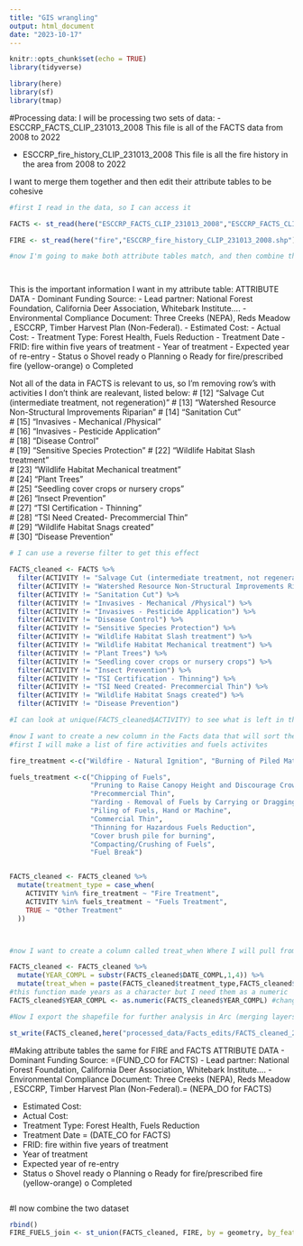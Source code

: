 ```yaml
---
title: "GIS wrangling"
output: html_document
date: "2023-10-17"
---
```


```r
knitr::opts_chunk$set(echo = TRUE)
library(tidyverse)

library(here)
library(sf)
library(tmap)

```


#Processing data: 
I will be processing two sets of data: 
- ESCCRP_FACTS_CLIP_231013_2008
This file is all of the FACTS data from 2008 to 2022

- ESCCRP_fire_history_CLIP_231013_2008
This file is all the fire history in the area from 2008 to 2022

I want to merge them together and then edit their attribute tables to be cohesive 
```r
#first I read in the data, so I can access it 

FACTS <- st_read(here("ESCCRP_FACTS_CLIP_231013_2008","ESCCRP_FACTS_CLIP_231013_2008.shp"))

FIRE <- st_read(here("fire","ESCCRP_fire_history_CLIP_231013_2008.shp"))

#now I'm going to make both attribute tables match, and then combine the two shapefiles. First I'm going to work on the FACTS data




```
This is the important information I want in my attribute table:
ATTRIBUTE DATA
-	Dominant Funding Source: 
-	Lead partner: National Forest Foundation, California Deer Association, Whitebark Institute…. 
-	Environmental Compliance Document: Three Creeks (NEPA), Reds Meadow , ESCCRP, Timber Harvest Plan (Non-Federal). 
-	Estimated Cost: 
-	Actual Cost: 
-	Treatment Type: Forest Health, Fuels Reduction
-	Treatment Date 
-	FRID: fire within five years of treatment 
-	Year of treatment 
-	Expected year of re-entry 
-	Status
o	Shovel ready 
o	Planning
o	Ready for fire/prescribed fire (yellow-orange) 
o	Completed 


Not all of the data in FACTS is relevant to us, so I'm removing row's with activities I don't think are realevant, listed below: 
# [12] "Salvage Cut (intermediate treatment, not regeneration)" 
# [13] "Watershed Resource Non-Structural Improvements Riparian"
# [14] "Sanitation Cut"                                         
# [15] "Invasives - Mechanical /Physical"                       
# [16] "Invasives - Pesticide Application"  
# [18] "Disease Control"                                        
# [19] "Sensitive Species Protection"
# [22] "Wildlife Habitat Slash treatment"                       
# [23] "Wildlife Habitat Mechanical treatment"                  
# [24] "Plant Trees"                                            
# [25] "Seedling cover crops or nursery crops"                  
# [26] "Insect Prevention"                                      
# [27] "TSI Certification - Thinning"                           
# [28] "TSI Need Created- Precommercial Thin"                   
# [29] "Wildlife Habitat Snags created"                         
# [30] "Disease Prevention"
```r
# I can use a reverse filter to get this effect 

FACTS_cleaned <- FACTS %>% 
  filter(ACTIVITY != "Salvage Cut (intermediate treatment, not regeneration)") %>%
  filter(ACTIVITY != "Watershed Resource Non-Structural Improvements Riparian") %>%
  filter(ACTIVITY != "Sanitation Cut") %>%
  filter(ACTIVITY != "Invasives - Mechanical /Physical") %>%
  filter(ACTIVITY != "Invasives - Pesticide Application") %>%
  filter(ACTIVITY != "Disease Control") %>%
  filter(ACTIVITY != "Sensitive Species Protection") %>%
  filter(ACTIVITY != "Wildlife Habitat Slash treatment") %>%
  filter(ACTIVITY != "Wildlife Habitat Mechanical treatment") %>%
  filter(ACTIVITY != "Plant Trees") %>%
  filter(ACTIVITY != "Seedling cover crops or nursery crops") %>%
  filter(ACTIVITY != "Insect Prevention") %>%
  filter(ACTIVITY != "TSI Certification - Thinning") %>%
  filter(ACTIVITY != "TSI Need Created- Precommercial Thin") %>%
  filter(ACTIVITY != "Wildlife Habitat Snags created") %>%
  filter(ACTIVITY != "Disease Prevention")

#I can look at unique(FACTS_cleaned$ACTIVITY) to see what is left in the data

#now I want to create a new column in the Facts data that will sort the treatment as either fire treatment or a fuels treatment 
#first I will make a list of fire activities and fuels activites

fire_treatment <-c("Wildfire - Natural Ignition", "Burning of Piled Material","Broadcast Burning - Covers a majority of the unit","Underburn - Low Intensity (Majority of Unit)")

fuels_treatment <-c("Chipping of Fuels",
                    "Pruning to Raise Canopy Height and Discourage Crown Fire",
                    "Precommercial Thin",
                    "Yarding - Removal of Fuels by Carrying or Dragging",
                    "Piling of Fuels, Hand or Machine",
                    "Commercial Thin",
                    "Thinning for Hazardous Fuels Reduction",
                    "Cover brush pile for burning",
                    "Compacting/Crushing of Fuels",
                    "Fuel Break")


FACTS_cleaned <- FACTS_cleaned %>%
  mutate(treatment_type = case_when(
    ACTIVITY %in% fire_treatment ~ "Fire Treatment",
    ACTIVITY %in% fuels_treatment ~ "Fuels Treatment",
    TRUE ~ "Other Treatment"
  ))



#now I want to create a column called treat_when Where I will pull from my treatment column to find if the treatment was fuel or fire, and then I'll pull from my DATE_COMPL column to get the year it was completed. So a row with a treatment of fuel in 2017 would get fuel_2017 in the new treat_when column. 

FACTS_cleaned <- FACTS_cleaned %>% 
  mutate(YEAR_COMPL = substr(FACTS_cleaned$DATE_COMPL,1,4)) %>%
  mutate(treat_when = paste(FACTS_cleaned$treatment_type,FACTS_cleaned$YEAR_COMPL))
#this function made years as a character but I need them as a numeric 
FACTS_cleaned$YEAR_COMPL <- as.numeric(FACTS_cleaned$YEAR_COMPL) #changing from character to numeric

#Now I export the shapefile for further analysis in Arc (merging layers)

st_write(FACTS_cleaned,here("processed_data/Facts_edits/FACTS_cleaned_231017c/FACTS_cleaned_231017c.shp"))
```

#Making attribute tables the same for FIRE and FACTS
ATTRIBUTE DATA
- Dominant Funding Source: =(FUND_CO for FACTS)
- Lead partner: National Forest Foundation, California Deer Association, Whitebark Institute….
- Environmental Compliance Document: Three Creeks (NEPA), Reds Meadow , ESCCRP, Timber Harvest Plan (Non-Federal).= (NEPA_DO for FACTS)

- Estimated Cost:
- Actual Cost:
- Treatment Type: Forest Health, Fuels Reduction
- Treatment Date = (DATE_CO for FACTS) 
- FRID: fire within five years of treatment
- Year of treatment
- Expected year of re-entry
- Status
o Shovel ready
o Planning
o Ready for fire/prescribed fire (yellow-orange)
o Completed
```r

```







#I now combine the two dataset
```r


rbind()
FIRE_FUELS_join <- st_union(FACTS_cleaned, FIRE, by = geometry, by_feature = FALSE)
```


